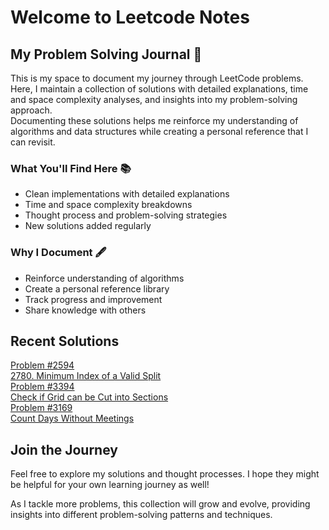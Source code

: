 # Welcome to Leetcode Notes


<div className="flex flex-col gap-4">
  <div className="mt-4 rounded-lg border border-neutral-200 p-6 dark:border-neutral-800">
    <h2 className="text-2xl font-bold mb-2">My Problem Solving Journal 🧩</h2>
    <div>
      This is my space to document my journey through LeetCode problems. Here, I maintain a collection of solutions with detailed explanations, time and space complexity analyses, and insights into my problem-solving approach.
    </div>
  </div>

  <Callout type="info">
    Documenting these solutions helps me reinforce my understanding of algorithms and data structures while creating a personal reference that I can revisit.
  </Callout>

  <div className="grid grid-cols-1 md:grid-cols-2 gap-4 mt-2">
    <div className="rounded-lg border border-neutral-200 p-4 dark:border-neutral-800">
      <h3 className="text-lg font-semibold">What You'll Find Here 📚</h3>
      <ul className="mt-2 list-disc list-inside">
        <li>Clean implementations with detailed explanations</li>
        <li>Time and space complexity breakdowns</li>
        <li>Thought process and problem-solving strategies</li>
        <li>New solutions added regularly</li>
      </ul>
    </div>
    <div className="rounded-lg border border-neutral-200 p-4 dark:border-neutral-800">
      <h3 className="text-lg font-semibold">Why I Document 🖋️</h3>
      <ul className="mt-2 list-disc list-inside">
        <li>Reinforce understanding of algorithms</li>
        <li>Create a personal reference library</li>
        <li>Track progress and improvement</li>
        <li>Share knowledge with others</li>
      </ul>
    </div>
  </div>
</div>

## Recent Solutions

<div className="grid grid-cols-1 md:grid-cols-3 gap-4 mt-4">
  <a href="/leetcode/2780" className="no-underline">
    <div className="rounded-lg border border-neutral-200 p-4 dark:border-neutral-800 hover:border-neutral-400 dark:hover:border-neutral-600 transition-colors">
      <div className="font-mono text-sm text-neutral-500 dark:text-neutral-400">Problem #2594</div>
      <div className="font-medium mt-1">2780. Minimum Index of a Valid Split</div>
    </div>
  </a>

  <a href="/leetcode/3394" className="no-underline">
    <div className="rounded-lg border border-neutral-200 p-4 dark:border-neutral-800 hover:border-neutral-400 dark:hover:border-neutral-600 transition-colors">
      <div className="font-mono text-sm text-neutral-500 dark:text-neutral-400">Problem #3394</div>
      <div className="font-medium mt-1">Check if Grid can be Cut into Sections</div>
    </div>
  </a>

  <a href="/leetcode/3169" className="no-underline">
    <div className="rounded-lg border border-neutral-200 p-4 dark:border-neutral-800 hover:border-neutral-400 dark:hover:border-neutral-600 transition-colors">
      <div className="font-mono text-sm text-neutral-500 dark:text-neutral-400">Problem #3169</div>
      <div className="font-medium mt-1">Count Days Without Meetings</div>
    </div>
  </a>
</div>

## Join the Journey

Feel free to explore my solutions and thought processes. I hope they might be helpful for your own learning journey as well!

As I tackle more problems, this collection will grow and evolve, providing insights into different problem-solving patterns and techniques.